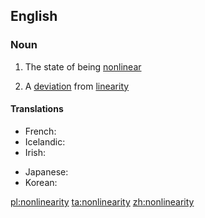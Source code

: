 ==English==

===Noun===
{{wikipedia}}
{{en-noun|-|nonlinearities}}

#{{uncountable}} The state of being [[nonlinear]]
#{{countable}} A [[deviation]] from [[linearity]]

====Translations====
{{trans-top|the state of being nonlinear}}
* French: {{t-|fr|non-linéarité|f}}
* Icelandic: {{t-|is|ólínuleiki|m}}
* Irish: {{t-|ga|neamhlíneacht|f}}
{{trans-mid}}
* Japanese: {{t-|ja|非線形性|tr=hisenkeisei|sc=Jpan}}
* Korean: {{t-|ko|비선형성|tr=biseonhyeongseong|sc=Kore}}
{{trans-bottom}}

[[pl:nonlinearity]]
[[ta:nonlinearity]]
[[zh:nonlinearity]]